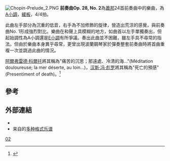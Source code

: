 {{NoteTA
|G1=Music
}}
[[File:Chopin-Prelude_2.PNG|thumb]]
'''前奏曲Op. 28, No. 2'''為[[蕭邦|蕭邦]]24首前奏曲中的樂曲，為[[A小調|A小調]]，[[行板|緩板]]，4/4拍。

此曲左手部分為沉重的低音，右手為不加修飾的旋律，營造出荒涼的感覺，與前奏曲No. 1形成強烈對比。樂曲在和聲上具模糊的地方，如曲首以左手單獨奏出，但起始調性為A小調還是[[E小調|E小調]]有所爭議。奏出此曲並不困難，雖左手具不尋常的指法。但由於樂曲本身異乎尋常，更曾出現波蘭鋼琴家{{link-en|老揚·克萊琴斯基|Jan Kleczyński Sr.}}於彈奏整套前奏曲時將首曲重複一次並跳過此曲的情況。

[[阿爾弗雷德·科爾托|阿爾弗雷德·科爾托]]將其稱為"痛苦的沉思；那遠處、冷清的海..."(Méditation douloureuse; la mer déserte, au loin...)，[[汉斯·冯·彪罗|汉斯·冯·彪罗]]將其稱為"死亡的預感"(Presentiment of death)。<ref>{{Cite web |url=http://www.ourchopin.com/analysis/prelude.html |title=蕭邦前奏曲 |accessdate=2014-02-09 |archive-date=2020-12-13 |archive-url=https://web.archive.org/web/20201213210621/http://www.ourchopin.com/analysis/prelude.html |dead-url=no }}</ref>

==參考==
{{reflist}}

==外部連結==
* {{IMSLP2|work=Preludes Op.28 (Chopin, Frederic)|cname=前奏曲, Op. 28}}
* 来自{{le|乌托邦计划|Mutopia Project}}的[https://www.mutopiaproject.org/cgibin/piece-info.cgi?id=494 多种格式乐谱] {{Wayback|url=https://www.mutopiaproject.org/cgibin/piece-info.cgi?id=494 |date=20220214235047 }}

{{肖邦前奏曲}}

[[Category:肖邦前奏曲|02]]